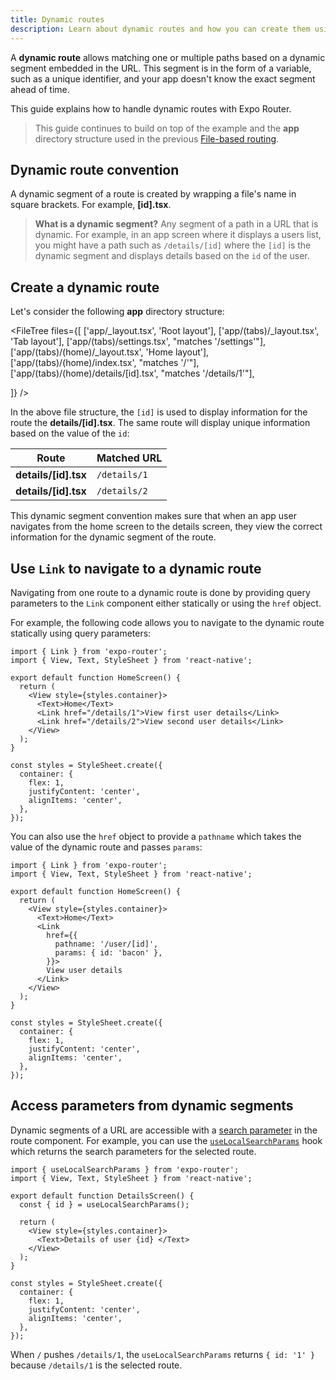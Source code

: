 ```yaml
---
title: Dynamic routes
description: Learn about dynamic routes and how you can create them using Expo Router library.
---
```



A **dynamic route** allows matching one or multiple paths based on a dynamic segment embedded in the URL. This segment is in the form of a variable, such as a unique identifier, and your app doesn't know the exact segment ahead of time.

This guide explains how to handle dynamic routes with Expo Router.

> This guide continues to build on top of the example and the **app** directory structure used in the previous [File-based routing](/develop/file-based-routing/).

## Dynamic route convention

A dynamic segment of a route is created by wrapping a file's name in square brackets. For example, **[id].tsx**.

> **What is a dynamic segment?** Any segment of a path in a URL that is dynamic. For example, in an app screen where it displays a users list, you might have a path such as `/details/[id]` where the `[id]` is the dynamic segment and displays details based on the `id` of the user.

## Create a dynamic route

Let's consider the following **app** directory structure:

<FileTree
  files={[
    ['app/_layout.tsx', 'Root layout'],
    ['app/(tabs)/_layout.tsx', 'Tab layout'],
    ['app/(tabs)/settings.tsx', "matches '/settings'"],
    ['app/(tabs)/(home)/_layout.tsx', 'Home layout'],
    ['app/(tabs)/(home)/index.tsx', "matches '/'"],
    ['app/(tabs)/(home)/details/[id].tsx', "matches '/details/1'"],

]}
/>

In the above file structure, the `[id]` is used to display information for the route the **details/[id].tsx**. The same route will display unique information based on the value of the `id`:

| Route                | Matched URL  |
| -------------------- | ------------ |
| **details/[id].tsx** | `/details/1` |
| **details/[id].tsx** | `/details/2` |

This dynamic segment convention makes sure that when an app user navigates from the home screen to the details screen, they view the correct information for the dynamic segment of the route.

## Use `Link` to navigate to a dynamic route

Navigating from one route to a dynamic route is done by providing query parameters to the `Link` component either statically or using the `href` object.

For example, the following code allows you to navigate to the dynamic route statically using query parameters:

```tsx app/(home)/index.tsx|collapseHeight=300
import { Link } from 'expo-router';
import { View, Text, StyleSheet } from 'react-native';

export default function HomeScreen() {
  return (
    <View style={styles.container}>
      <Text>Home</Text>
      <Link href="/details/1">View first user details</Link>
      <Link href="/details/2">View second user details</Link>
    </View>
  );
}

const styles = StyleSheet.create({
  container: {
    flex: 1,
    justifyContent: 'center',
    alignItems: 'center',
  },
});
```

You can also use the `href` object to provide a `pathname` which takes the value of the dynamic route and passes `params`:

```tsx app/(home)/index.tsx
import { Link } from 'expo-router';
import { View, Text, StyleSheet } from 'react-native';

export default function HomeScreen() {
  return (
    <View style={styles.container}>
      <Text>Home</Text>
      <Link
        href={{
          pathname: '/user/[id]',
          params: { id: 'bacon' },
        }}>
        View user details
      </Link>
    </View>
  );
}

const styles = StyleSheet.create({
  container: {
    flex: 1,
    justifyContent: 'center',
    alignItems: 'center',
  },
});
```

## Access parameters from dynamic segments

Dynamic segments of a URL are accessible with a [search parameter](/router/reference/search-parameters/) in the route component. For example, you can use the [`useLocalSearchParams`](/router/reference/hooks/#uselocalsearchparams) hook which returns the search parameters for the selected route.

```tsx app/(home)/details/[id].tsx|collapseHeight=300
import { useLocalSearchParams } from 'expo-router';
import { View, Text, StyleSheet } from 'react-native';

export default function DetailsScreen() {
  const { id } = useLocalSearchParams();

  return (
    <View style={styles.container}>
      <Text>Details of user {id} </Text>
    </View>
  );
}

const styles = StyleSheet.create({
  container: {
    flex: 1,
    justifyContent: 'center',
    alignItems: 'center',
  },
});
```

When `/` pushes `/details/1`, the `useLocalSearchParams` returns `{ id: '1' }` because `/details/1` is the selected route.
